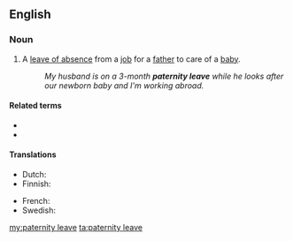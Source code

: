 ==English==
{{wikipedia}}

===Noun===
{{en-noun}}

# A [[leave of absence]] from a [[job]] for a [[father]] to care of a [[baby]].
#: ''My husband is on a 3-month '''paternity leave''' while he looks after our newborn baby and I'm working abroad.''

====Related terms====
* {{l|en|maternity leave}}
* {{l|en|parental leave}}

====Translations====
{{trans-top|a leave of absence from a job for a father to care of a baby}}
* Dutch: {{t|nl|vaderschapsverlof}}
* Finnish: {{t|fi|isyysloma}}
{{trans-mid}}
* French: {{t|fr|congé de paternité|m}}
* Swedish: {{t|sv|faderskapsledighet}}
{{trans-bottom}}

[[my:paternity leave]]
[[ta:paternity leave]]